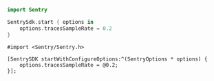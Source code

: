 ```swift {tabTitle:Swift}
import Sentry

SentrySdk.start { options in
    options.tracesSampleRate = 0.2
}
```

```objc {tabTitle:Objective-C}
#import <Sentry/Sentry.h>

[SentrySDK startWithConfigureOptions:^(SentryOptions * options) {
    options.tracesSampleRate = @0.2;
}];
```
